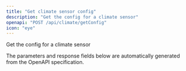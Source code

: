 ```yaml
---
title: "Get climate sensor config"
description: "Get the config for a climate sensor"
openapi: "POST /api/climate/getConfig"
icon: "eye"
---
```


Get the config for a climate sensor

<Note>
The parameters and response fields below are automatically generated from the OpenAPI specification.
</Note>
